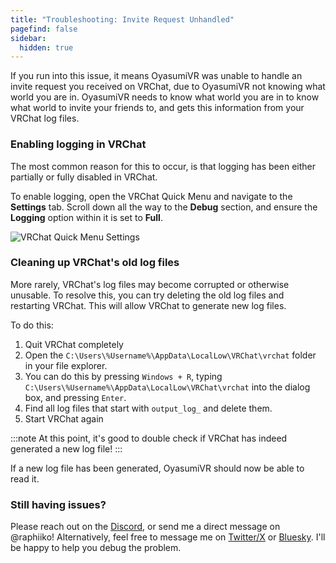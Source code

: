 ```yaml
---
title: "Troubleshooting: Invite Request Unhandled"  
pagefind: false
sidebar:
  hidden: true
---
```


If you run into this issue, it means OyasumiVR was unable to handle an invite request you received on VRChat, due to OyasumiVR not knowing what world you are in. 
OyasumiVR needs to know what world you are in to know what world to invite your friends to, and gets this information from your VRChat log files.

### Enabling logging in VRChat

The most common reason for this to occur, is that logging has been either partially or fully disabled in VRChat. 

To enable logging, open the VRChat Quick Menu and navigate to the **Settings** tab. 
Scroll down all the way to the **Debug** section, and ensure the **Logging** option within it is set to **Full**.

![VRChat Quick Menu Settings](../../../../../assets/oyasumivr/troubleshooting/vrchat_settings_logging.png)

### Cleaning up VRChat's old log files

More rarely, VRChat's log files may become corrupted or otherwise unusable. 
To resolve this, you can try deleting the old log files and restarting VRChat. 
This will allow VRChat to generate new log files. 

To do this:

1. Quit VRChat completely
2. Open the `C:\Users\%Username%\AppData\LocalLow\VRChat\vrchat` folder in your file explorer.
  1. You can do this by pressing `Windows + R`, typing `C:\Users\%Username%\AppData\LocalLow\VRChat\vrchat` into the dialog box, and pressing `Enter`.
3. Find all log files that start with `output_log_` and delete them.
4. Start VRChat again

:::note
At this point, it's good to double check if VRChat has indeed generated a new log file!
:::

If a new log file has been generated, OyasumiVR should now be able to read it.

### Still having issues? 

Please reach out on the [Discord](https://discord.gg/7MqdPJhYxC), or send me a direct message on @raphiiko!
Alternatively, feel free to message me on [Twitter/X](https://x.com/Raphiiko) or [Bluesky](https://bskyx.app/profile/raphii.co).
I'll be happy to help you debug the problem.